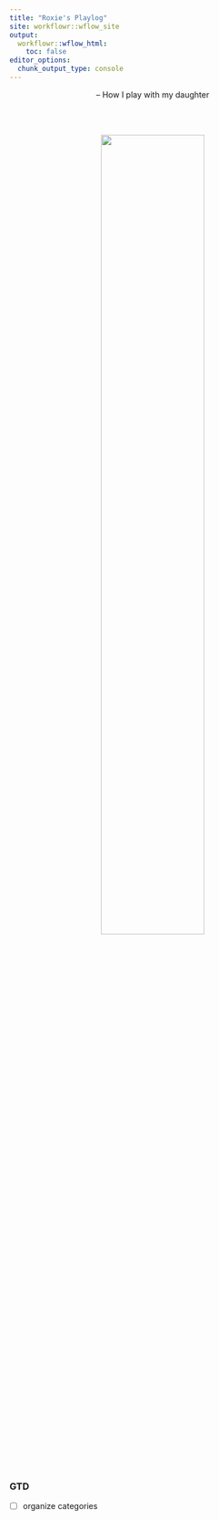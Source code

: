 ```yaml
---
title: "Roxie's Playlog"
site: workflowr::wflow_site
output:
  workflowr::wflow_html:
    toc: false
editor_options:
  chunk_output_type: console
---
```


<center>
  -- How I play with my daughter
</center>
\
\
  
<p align="center">
  <img src="https://raw.githubusercontent.com/chenh19/Roxie/main/src/Images/cover.jpg" width=60%>
</p>

### GTD

- [ ] organize categories
